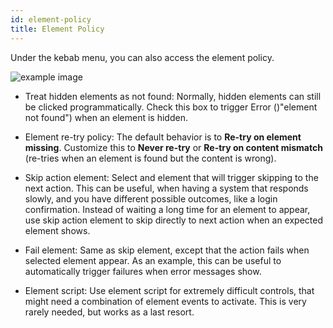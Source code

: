 ```yaml
---
id: element-policy
title: Element Policy
---
```


Under the kebab menu, you can also access the element policy. 

![example image](../../images/element-policy.png "An exemplary image")

- Treat hidden elements as not found: Normally, hidden elements can still be clicked programmatically. Check this box to trigger Error ()"element not found") when an element is hidden. 

- Element re-try policy: The default behavior is to **Re-try on element missing**. Customize this to **Never re-try** or **Re-try on content mismatch** (re-tries when an element is found but the content is wrong).

- Skip action element: Select and element that will trigger skipping to the next action. This can be useful, when having a system that responds slowly, and you have different possible outcomes, like a login confirmation. Instead of waiting a long time for an element to appear, use skip action element to skip directly to next action when an expected element shows.

- Fail element: Same as skip element, except that the action fails when selected element appear. As an example, this can be useful to automatically trigger failures when error messages show. 

- Element script: Use element script for extremely difficult controls, that might need a combination of element events to activate. This is very rarely needed, but works as a last resort. 
